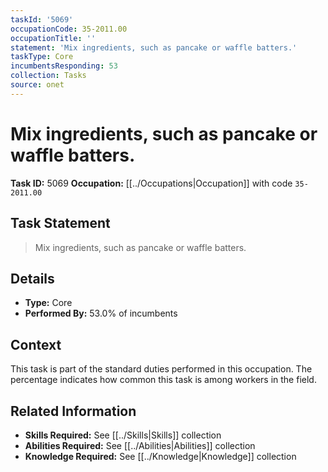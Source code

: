 ```yaml
---
taskId: '5069'
occupationCode: 35-2011.00
occupationTitle: ''
statement: 'Mix ingredients, such as pancake or waffle batters.'
taskType: Core
incumbentsResponding: 53
collection: Tasks
source: onet
---
```

# Mix ingredients, such as pancake or waffle batters.

**Task ID:** 5069
**Occupation:** [[../Occupations|Occupation]] with code `35-2011.00`

## Task Statement

> Mix ingredients, such as pancake or waffle batters.

## Details

- **Type:** Core
- **Performed By:** 53.0% of incumbents

## Context

This task is part of the standard duties performed in this occupation. The percentage indicates how common this task is among workers in the field.

## Related Information

- **Skills Required:** See [[../Skills|Skills]] collection
- **Abilities Required:** See [[../Abilities|Abilities]] collection
- **Knowledge Required:** See [[../Knowledge|Knowledge]] collection
